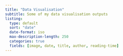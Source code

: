 ```yaml
---
title: "Data Visualisation"
subtitle: Some of my data visualisation outputs
listing: 
  type: default
  sort: "date"
  date-format: iso
  max-description-length: 250
  categories: true
  fields: [image, date, title, author, reading-time]
---
```

